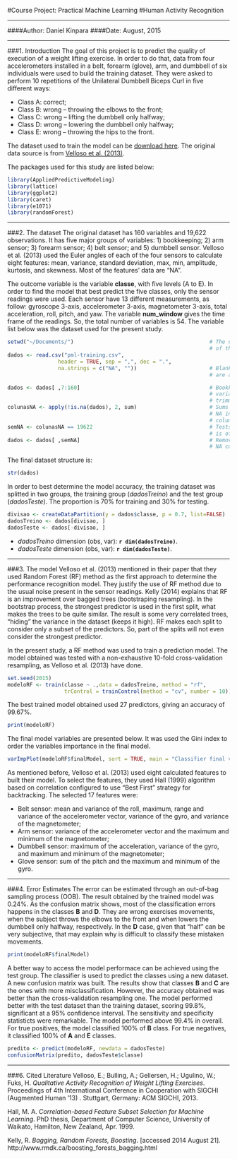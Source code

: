 #Course Project: Practical Machine Learning
#Human Activity Recognition

---

####Author: Daniel Kinpara
####Date: August, 2015

---

###1. Introduction
The goal of this project is to predict the quality of execution of a weight lifting exercise. In order to do that, data from four accelerometers installed in a belt, forearm (glove), arm, and dumbbell of six individuals were used to build the training dataset. They were asked to perform 10 repetitions of the Unilateral Dumbbell Biceps Curl in five different ways:

* Class A: correct;
* Class B: wrong -- throwing the elbows to the front;
* Class C: wrong -- lifting the dumbbell only halfway;
* Class D: wrong -- lowering the dumbbell only halfway;
* Class E: wrong -- throwing the hips to the front.

The dataset used to train the model can be [download here](https://d396qusza40orc.cloudfront.net/predmachlearn/pml-training.csv). The original data source is from [Velloso et al. (2013)](http://groupware.les.inf.puc-rio.br/public/papers/2013.Velloso.QAR-WLE.pdf).

The packages used for this study are listed below:
```r
library(AppliedPredictiveModeling)
library(lattice)
library(ggplot2)
library(caret)
library(e1071)
library(randomForest)
```

---

###2. The dataset
The original dataset has 160 variables and 19,622 observations. It has five major groups of variables: 1) bookkeeping; 2) arm sensor; 3) forearm sensor; 4) belt sensor; and 5) dumbbell sensor. Velloso et al. (2013) used the Euler angles of each of the four sensors to calculate eight features: mean, variance, standard deviation, max, min, amplitude, kurtosis, and skewness. Most of the features' data are "NA".

The outcome variable is the variable **classe**, with five levels (A to E). In order to find the model that best predict the five classes, only the sensor readings were used. Each sensor have 13 different measurements, as follow: gyroscope 3-axis, accelerometer 3-axis, magnetometer 3-axis, total acceleration, roll, pitch, and yaw. The variable **num_window** gives the time frame of the readings. So, the total number of variables is 54. The variable list below was the dataset used for the present study.

```r

setwd("~/Documents/")                                           # The directory
                                                                # of the file.
dados <- read.csv("pml-training.csv",
                header = TRUE, sep = ",", dec = ".",
                na.strings = c("NA", ""))                       # Blank spaces
                                                                # are also NA.

dados <- dados[ ,7:160]                                         # Bookkeeping
                                                                # variables are
                                                                # trimmed.
colunasNA <- apply(!is.na(dados), 2, sum)                       # Sums the # of
                                                                # NA in each
                                                                # column.
semNA <- colunasNA == 19622                                     # Tests when                                                                    # whole column
                                                                # is of NA.
dados <- dados[ ,semNA]                                         # Removes the
                                                                # NA columns.
```

The final dataset structure is:
```r
str(dados)
```

In order to best determine the model accuracy, the training dataset was splitted in two groups, the training group (*dadosTreino*) and the test group (*dadosTeste*). The proportion is 70% for training and 30% for testing.

```r
divisao <- createDataPartition(y = dados$classe, p = 0.7, list=FALSE)
dadosTreino <- dados[divisao, ]
dadosTeste <- dados[-divisao, ]
```

* *dadosTreino* dimension (obs, var): **`r dim(dadosTreino)`**.
* *dadosTeste* dimension (obs, var): **`r dim(dadosTeste)`**.

---

###3. The model
Velloso et al. (2013) mentioned in their paper that they used Random Forest (RF) method as the first approach to determine the performance recognition model. They justify the use of RF method due to the usual noise present in the sensor readings.
Kelly (2014) explains that RF is an improvement over bagged trees (bootstraping resampling). In the bootstrap process, the strongest predictor is used in the first split, what makes the trees to be quite similar. The result is some very correlated trees, "hiding" the variance in the dataset (keeps it high). RF makes each split to consider only a subset of the predictors. So, part of the splits will not even consider the strongest predictor.

In the present study, a RF method was used to train a prediction model. The model obtained was tested with a non-exhaustive 10-fold cross-validation resampling, as Velloso et al. (2013) have done.

```r
set.seed(2015)
modeloRF <- train(classe ~ .,data = dadosTreino, method = "rf",
                  trControl = trainControl(method = "cv", number = 10))
```

The best trained model obtained used 27 predictors, giving an accuracy of 99.67%.
```r
print(modeloRF)
```

The final model variables are presented below. It was used the Gini index to order the variables importance in the final model.

```r
varImpPlot(modeloRF$finalModel, sort = TRUE, main = "Classifier final variables")
```

As mentioned before, Velloso et al. (2013) used eight calculated features to built their model. To select the features, they used Hall (1999) algorithm based on correlation configured to use “Best First” strategy for backtracking. The selected 17 features were:

* Belt sensor: mean and variance of the roll, maximum, range and variance of the accelerometer vector, variance of the gyro, and variance of the magnetometer;
* Arm sensor: variance of the accelerometer vector and the maximum and minimum of the magnetometer;
* Dumbbell sensor: maximum of the acceleration, variance of the gyro, and maximum and minimum of the magnetometer;
* Glove sensor: sum of the pitch and the maximum and minimum of the gyro.

---

###4. Error Estimates
The error can be estimated through an out-of-bag sampling process (OOB). The result obtained by the trained model was 0.24%. As the confusion matrix shows, most of the classification errors happens in the classes **B** and **D**. They are wrong exercises movements, when the subject throws the elbows to the front and when lowers the dumbbell only halfway, respectively. In the **D** case, given that "half" can be very subjective, that may explain why is difficult to classify these mistaken movements.

```r
print(modeloRF$finalModel)
```

A better way to access the model performace can be achieved using the test group. The classifier is used to predict the classes using a new dataset. A new confusion matrix was built. The results show that classes **B** and **C** are the ones with more misclassification. However, the accuracy obtained was better than the cross-validation resampling one. The model performed better with the test dataset than the training dataset, scoring 99.8%, significant at a 95% confidence interval. The sensitivity and specificity statisticts were remarkable. The model performed above 99.4% in overall. For true positives, the model classified 100% of **B** class. For true negatives, it classified 100% of **A** and **E** classes.

```r
predito <- predict(modeloRF, newdata = dadosTeste)
confusionMatrix(predito, dadosTeste$classe)
```

---

###6. Cited Literature
Velloso, E.; Bulling, A.; Gellersen, H.; Ugulino, W.; Fuks, H. *Qualitative Activity Recognition of Weight Lifting Exercises*. Proceedings of 4th International Conference in Cooperation with SIGCHI (Augmented Human '13) . Stuttgart, Germany: ACM SIGCHI, 2013.

Hall, M. A. *Correlation-based Feature Subset Selection for Machine Learning*. PhD thesis, Department of Computer Science, University of Waikato, Hamilton, New Zealand, Apr. 1999.

Kelly, R. *Bagging, Random Forests, Boosting*. [accessed 2014 August 21]. http://www.rmdk.ca/boosting_forests_bagging.html
